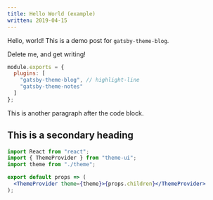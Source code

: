 ```yaml
---
title: Hello World (example)
written: 2019-04-15
---
```


Hello, world! This is a demo post for `gatsby-theme-blog`.

Delete me, and get writing!

```js:title=gatsby-config.js
module.exports = {
  plugins: [
    "gatsby-theme-blog", // highlight-line
    "gatsby-theme-notes"
  ]
};
```

This is another paragraph after the code block.

## This is a secondary heading

```jsx
import React from "react";
import { ThemeProvider } from "theme-ui";
import theme from "./theme";

export default props => (
  <ThemeProvider theme={theme}>{props.children}</ThemeProvider>
);
```
